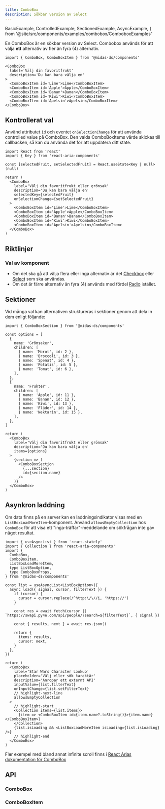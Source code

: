 ```yaml
---
title: ComboBox
description: Sökbar version av Select
---
```


  BasicExample,
  ControlledExample,
  SectionedExample,
  AsyncExample,
} from '@site/src/components/examples/combobox/ComboboxExamples'

<ComponentHeader
  name='Combobox'
  friendlyName='Flerval med sök, väljare med sök, dropdown med sök'
  overrideHeadlessLink='https://react-spectrum.adobe.com/react-aria/ComboBox.html'
/>

En ComboBox är en sökbar version av Select. Combobox används för att välja **ett** alternativ av fler än fyra (4) alternativ.

```tsx
import { ComboBox, ComboBoxItem } from '@midas-ds/components'
```

```tsx
<ComboBox
  label='Välj din favoritfrukt'
  description='Du kan bara välja en'
>
  <ComboBoxItem id='Lime'>Lime</ComboBoxItem>
  <ComboBoxItem id='Äpple'>Äpple</ComboBoxItem>
  <ComboBoxItem id='Banan'>Banan</ComboBoxItem>
  <ComboBoxItem id='Kiwi'>Kiwi</ComboBoxItem>
  <ComboBoxItem id='Apelsin'>Apelsin</ComboBoxItem>
</ComboBox>
```

<div className='card'>
  <BasicExample />
</div>

## Kontrollerat val

Använd attributet `id` och eventet `onSelectionChange` för att använda controlled value på ComboBox.
Den valda ComboBoxItems värde skickas till callbacken, så kan du använda det för att uppdatera ditt state.

```tsx
import React from 'react'
import { Key } from 'react-aria-components'

const [selectedFruit, setSelectedFruit] = React.useState<Key | null>(null)

return (
  <ComboBox
    label='Välj din favoritfrukt eller grönsak'
    description='Du kan bara välja en'
    selectedKey={selectedFruit}
    onSelectionChange={setSelectedFruit}
  >
    <ComboBoxItem id='Lime'>Lime</ComboBoxItem>
    <ComboBoxItem id='Äpple'>Äpple</ComboBoxItem>
    <ComboBoxItem id='Banan'>Banan</ComboBoxItem>
    <ComboBoxItem id='Kiwi'>Kiwi</ComboBoxItem>
    <ComboBoxItem id='Apelsin'>Apelsin</ComboBoxItem>
  </ComboBox>
)
```

<div className='card'>
  <ControlledExample />
</div>

## Riktlinjer

### Val av komponent

- Om det ska gå att välja flera eller inga alternativ är det [Checkbox](/components/checkbox) eller [Select](/components/select) som ska användas.
- Om det är färre alternativ än fyra (4) används med fördel [Radio](/components/radio) istället.

## Sektioner

Vid många val kan alternativen struktureras i sektioner genom att dela in dem enligt följande:

```tsx
import { ComboBoxSection } from '@midas-ds/components'

const options = [
  {
    name: 'Grönsaker',
    children: [
      { name: 'Morot', id: 2 },
      { name: 'Broccoli', id: 3 },
      { name: 'Spenat', id: 4 },
      { name: 'Potatis', id: 5 },
      { name: 'Tomat', id: 6 },
    ],
  },
  {
    name: 'Frukter',
    children: [
      { name: 'Äpple', id: 11 },
      { name: 'Banan', id: 12 },
      { name: 'Kiwi', id: 13 },
      { name: 'Fläder', id: 14 },
      { name: 'Nektarin', id: 15 },
    ],
  },
]

return (
  <ComboBox
    label='Välj din favoritfrukt eller grönsak'
    description='Du kan bara välja en'
    items={options}
  >
    {section => (
      <ComboBoxSection
        {...section}
        id={section.name}
      />
    )}
  </ComboBox>
)
```

<div className='card'>
  <SectionedExample />
</div>

## Asynkron laddning

Om data finns på en server kan en laddningsindikator visas med en `ListBoxLoadMoreItem`-komponent.
Använd `allowsEmptyCollection` hos `ComboBox` för att visa ett "inga-träffar"-meddelande om sökfrågan inte gav något resultat.

```tsx
import { useAsyncList } from 'react-stately'
import { Collection } from 'react-aria-components'
import {
  ComboBox,
  ComboBoxItem,
  ListBoxLoadMoreItem,
  type ListBoxOption,
  type ComboBoxProps,
} from '@midas-ds/components'

const list = useAsyncList<ListBoxOption>({
  async load({ signal, cursor, filterText }) {
    if (cursor) {
      cursor = cursor.replace(/^http:\/\//i, 'https://')
    }

    const res = await fetch(cursor || `https://swapi.py4e.com/api/people/?search=${filterText}`, { signal })

    const { results, next } = await res.json()

    return {
      items: results,
      cursor: next,
    }
  },
})

return (
  <ComboBox
    label='Star Wars Character Lookup'
    placeholder='Välj eller sök karaktär'
    description='Anropar ett externt API'
    inputValue={list.filterText}
    onInputChange={list.setFilterText}
    // highlight-next-line
    allowsEmptyCollection
  >
    // highlight-start
    <Collection items={list.items}>
      {item => <ComboBoxItem id={item.name?.toString()}>{item.name}</ComboBoxItem>}
    </Collection>
    {list.isLoading && <ListBoxLoadMoreItem isLoading={list.isLoading} />}
    // highlight-end
  </ComboBox>
)
```

Fler exempel med bland annat infinite scroll finns i [React Arias dokumentation för ComboBox](https://react-spectrum.adobe.com/react-aria/ComboBox.html#asynchronous-loading)

<div className='card'>
  <AsyncExample />
</div>

## API

### ComboBox

<PropTable name='ComboBox' />

### ComboBoxItem

<PropTable
  name='ComboBoxItem'
  defaultOpen={false}
/>

